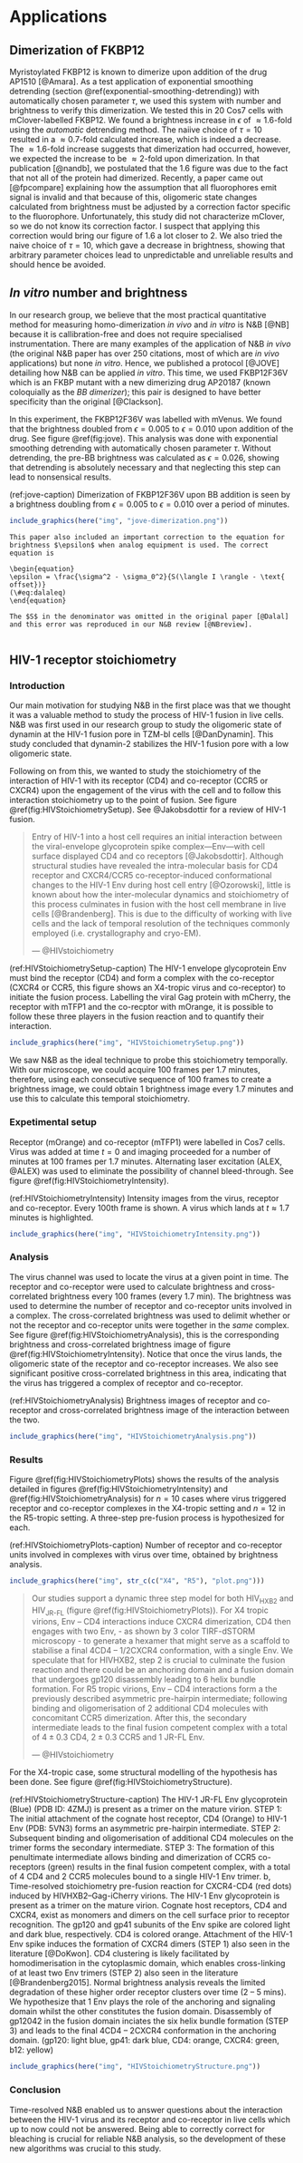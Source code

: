 # Applications {#applications}


## Dimerization of FKBP12

Myristoylated FKBP12 is known to dimerize upon addition of the drug AP1510 [@Amara]. As a test application of exponential smoothing detrending (section \@ref(exponential-smoothing-detrending)) with automatically chosen parameter $\tau$, we used this system with number and brightness to verify this dimerization. We tested this in 20 Cos7 cells with mClover-labelled FKBP12. We found a brightness increase in $\epsilon$ of $\approx 1.6$-fold using the _automatic_ detrending method. The naiive choice of $\tau=10$ resulted in a $\approx 0.7$-fold calculated increase, which is indeed a decrease. The $\approx 1.6$-fold increase suggests that dimerization had occurred, however, we expected the increase to be $\approx 2$-fold upon dimerization. In that publication [@nandb], we postulated that the 1.6 figure was due to the fact that not all of the protein had dimerized. Recently, a paper came out [@fpcompare] explaining how the assumption that all fluorophores emit signal is invalid and that because of this, oligomeric state changes calculated from brightness must be adjusted by a correction factor specific to the fluorophore. Unfortunately, this study did not characterize mClover, so we do not know its correction factor. I suspect that applying this correction would bring our figure of 1.6 a lot closer to 2. We also tried the naive choice of $\tau=10$, which gave a decrease in brightness, showing that arbitrary parameter choices lead to unpredictable and unreliable results and should hence be avoided.


## _In vitro_ number and brightness

In our research group, we believe that the most practical quantitative method for measuring homo-dimerization _in vivo_ and _in vitro_ is N&B [@NB] because it is callibration-free and does not require specialised instrumentation. There are many examples of the application of N&B _in vivo_ (the original N&B paper has over 250 citations, most of which are _in vivo_ applications) but none _in vitro_. Hence, we published a protocol [@JOVE] detailing how N&B can be applied _in vitro_. This time, we used FKBP12F36V which is an FKBP mutant with a new dimerizing drug AP20187 (known coloquially as the _BB dimerizer_); this pair is designed to have better specificity than the original [@Clackson]. 

In this experiment, the FKBP12F36V was labelled with mVenus. We found that the brightness doubled from $\epsilon = 0.005$ to $\epsilon = 0.010$ upon addition of the drug. See figure \@ref(fig:jove). This analysis was done with exponential smoothing detrending with automatically chosen parameter $\tau$. Without detrending, the pre-BB brightness was calculated as $\epsilon = 0.026$, showing that detrending is absolutely necessary and that neglecting this step can lead to nonsensical results.

(ref:jove-caption) Dimerization of FKBP12F36V upon BB addition is seen by a brightness doubling from $\epsilon = 0.005$ to $\epsilon = 0.010$ over a period of minutes.

```r
include_graphics(here("img", "jove-dimerization.png"))
```

```remark

This paper also included an important correction to the equation for brightness $\epsilon$ when analog equipment is used. The correct equation is 

\begin{equation}
\epsilon = \frac{\sigma^2 - \sigma_0^2}{S(\langle I \rangle - \text{ offset})}
(\#eq:dalaleq)
\end{equation}
  
The $S$ in the denominator was omitted in the original paper [@Dalal] and this error was reproduced in our N&B review [@NBreview].
  
```


## HIV-1 receptor stoichiometry


### Introduction

Our main motivation for studying N&B in the first place was that we thought it was a valuable method to study the process of HIV-1 fusion in live cells. N&B was first used in our research group to study the oligomeric state of dynamin at the HIV-1 fusion pore in TZM-bl cells [@DanDynamin]. This study concluded that dynamin-2 stabilizes the HIV-1 fusion pore with a low oligomeric state.

Following on from this, we wanted to study the stoichiometry of the interaction of HIV-1 with its receptor (CD4) and co-receptor (CCR5 or CXCR4) upon the engagement of the virus with the cell and to follow this interaction stoichiometry up to the point of fusion. See figure \@ref(fig:HIVStoichiometrySetup). See @Jakobsdottir for a review of HIV-1 fusion.

> Entry of HIV-1 into a host cell requires an initial interaction between the viral-envelope glycoprotein spike complex---Env---with cell surface displayed CD4 and co receptors [@Jakobsdottir]. Although structural studies have revealed the intra-molecular basis for CD4 receptor and CXCR4/CCR5 co-receptor-induced conformational changes to the HIV-1 Env during host cell entry [@Ozorowski], little is known about how the inter-molecular dynamics and stoichiometry of this process culminates in fusion with the host cell membrane in live cells [@Brandenberg]. This is due to the difficulty of working with live cells and the lack of temporal resolution of the techniques commonly employed (i.e. crystallography and cryo-EM).
> 
> --- @HIVstoichiometry

(ref:HIVStoichiometrySetup-caption) The HIV-1 envelope glycoprotein Env must bind the receptor (CD4) and form a complex with the co-receptor (CXCR4 or CCR5, this figure shows an X4-tropic virus and co-receptor) to initiate the fusion process. Labelling the viral Gag protein with mCherry, the receptor with mTFP1 and the co-recptor with mOrange, it is possible to follow these three players in the fusion reaction and to quantify their interaction. 

```r
include_graphics(here("img", "HIVStoichiometrySetup.png"))
```
We saw N&B as the ideal technique to probe this stoichiometry temporally. With our microscope, we could acquire 100 frames per 1.7 minutes, therefore, using each consecutive sequence of 100 frames to create a brightness image, we could obtain 1 brightness image every 1.7 minutes and use this to calculate this temporal stoichiometry.


### Expetimental setup

Receptor (mOrange) and co-receptor (mTFP1) were labelled in Cos7 cells. Virus was added at time $t=0$ and imaging proceeded for a number of minutes at 100 frames per 1.7 minutes. Alternating laser excitation (ALEX, @ALEX) was used to eliminate the possibility of channel bleed-through. See figure \@ref(fig:HIVStoichiometryIntensity).

(ref:HIVStoichiometryIntensity) Intensity images from the virus, receptor and co-receptor. Every 100th frame is shown. A virus which lands at $t \approx 1.7$ minutes is highlighted.

```r
include_graphics(here("img", "HIVStoichiometryIntensity.png"))
```

### Analysis

The virus channel was used to locate the virus at a given point in time. The receptor and co-receptor were used to calculate brightness and cross-correlated brightness every 100 frames (every 1.7 min). The brightness was used to determine the number of receptor and co-receptor units involved in a complex. The cross-correlated brightness was used to delimit whether or not the receptor and co-receptor units were together in the _same_ complex. See figure \@ref(fig:HIVStoichiometryAnalysis), this is the corresponding brightness and cross-correlated brightness image of figure \@ref(fig:HIVStoichiometryIntensity). Notice that once the virus lands, the oligomeric state of the receptor and co-receptor increases. We also see significant positive cross-correlated brightness in this area, indicating that the virus has triggered a complex of receptor and co-receptor.

(ref:HIVStoichiometryAnalysis) Brightness images of receptor and co-receptor and cross-correlated brightness image of the interaction between the two. 

```r
include_graphics(here("img", "HIVStoichiometryAnalysis.png"))
```


### Results

Figure \@ref(fig:HIVStoichiometryPlots) shows the results of the analysis detailed in figures \@ref(fig:HIVStoichiometryIntensity) and \@ref(fig:HIVStoichiometryAnalysis) for $n=10$ cases where virus triggered receptor and co-receptor complexes in the X4-tropic setting and $n=12$ in the R5-tropic setting. A three-step pre-fusion process is hypothesized for each.  

(ref:HIVStoichiometryPlots-caption) Number of receptor and co-receptor units involved in complexes with virus over time, obtained by brightness analysis.

```r
include_graphics(here("img", str_c(c("X4", "R5"), "plot.png")))
```

> Our studies support a dynamic three step model for both HIV~HXB2~ and HIV~JR-FL~ (figure \@ref(fig:HIVStoichiometryPlots)). For X4 tropic virions, Env – CD4 interactions induce CXCR4 dimerization, CD4 then engages with two Env, - as shown by 3 color TIRF-dSTORM microscopy - to generate a hexamer that might serve as a scaffold to stabilise a final 4CD4 – 1/2CXCR4 conformation, with a single Env. We speculate that for HIVHXB2, step 2 is crucial to culminate the fusion reaction and there could be an anchoring domain and a fusion domain that undergoes gp120 disassembly leading to 6 helix bundle formation. For R5 tropic virions, Env – CD4 interactions form a the previously described asymmetric pre-hairpin intermediate; following binding and oligomerisation of 2 additional CD4 molecules with concomitant CCR5 dimerization. After this, the secondary intermediate leads to the final fusion competent complex with a total of $4\pm0.3$ CD4, $2 \pm 0.3$ CCR5 and 1 JR-FL Env.
> 
> --- @HIVstoichiometry

For the X4-tropic case, some structural modelling of the hypothesis has been done. See figure \@ref(fig:HIVStoichiometryStructure).

(ref:HIVStoichiometryStructure-caption) The HIV-1 JR-FL Env glycoprotein (Blue) (PDB ID: 4ZMJ) is present as a trimer on the  mature virion. STEP 1: The initial attachment of the cognate host receptor, CD4 (Orange) to HIV-1 Env (PDB: 5VN3) forms an asymmetric pre-hairpin intermediate. STEP 2: Subsequent binding and oligomerisation of additional CD4 molecules on the trimer forms the secondary intermediate. STEP 3: The formation of this penultimate intermediate allows binding and dimerization of CCR5 co-receptors (green) results in the final fusion competent complex, with a total of 4 CD4 and 2 CCR5 molecules bound to a single HIV-1 Env trimer. b, Time-resolved stoichiometry pre-fusion reaction for CXCR4-CD4 (red dots) induced by HIVHXB2–Gag-iCherry virions. The HIV-1 Env glycoprotein is present as a trimer on the mature virion. Cognate host receptors, CD4 and CXCR4, exist as monomers and dimers on the cell surface prior to receptor recognition. The gp120 and gp41 subunits of the Env spike are colored light and dark blue, respectively. CD4 is colored orange. Attachment of the HIV-1 Env spike induces the formation of CXCR4 dimers (STEP 1) also seen in the literature [@DoKwon]. CD4 clustering is likely facilitated by homodimerisation in the cytoplasmic domain, which enables cross-linking of at least two Env trimers (STEP 2) also seen in the literature [@Brandenberg2015]. Normal brightness analysis reveals the limited degradation of these higher order receptor clusters over time (2 – 5 mins). We hypothesize that 1 Env plays the role of the anchoring and signaling domain whilst the other constitutes the fusion domain. Disassembly of gp12042 in the fusion domain inciates the six helix bundle formation (STEP 3) and leads to the final 4CD4 – 2CXCR4 conformation in the anchoring domain. (gp120: light blue, gp41: dark blue, CD4: orange, CXCR4: green, b12: yellow)

```r
include_graphics(here("img", "HIVStoichiometryStructure.png"))
```


### Conclusion

Time-resolved N&B enabled us to answer questions about the interaction between the HIV-1 virus and its receptor and co-receptor in live cells which up to now could not be answered. Being able to correctly correct for bleaching is crucial for reliable N&B analysis, so the development of these new algorithms was crucial to this study.
